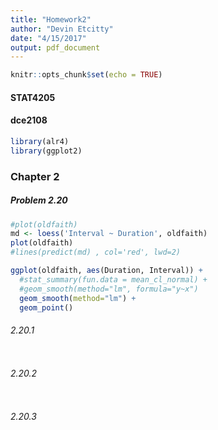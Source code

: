 ```yaml
---
title: "Homework2"
author: "Devin Etcitty"
date: "4/15/2017"
output: pdf_document
---
```


```r
knitr::opts_chunk$set(echo = TRUE)
```

#### STAT4205
#### dce2108

```r
library(alr4)
library(ggplot2)
```

### Chapter 2

##### Problem 2.20

```r
#plot(oldfaith)
md <- loess('Interval ~ Duration', oldfaith)
plot(oldfaith)
#lines(predict(md) , col='red', lwd=2)
```



```r
ggplot(oldfaith, aes(Duration, Interval)) +
  #stat_summary(fun.data = mean_cl_normal) +
  #geom_smooth(method="lm", formula="y~x") 
  geom_smooth(method="lm") + 
  geom_point()
```



###### 2.20.1
```r

```

###### 2.20.2
```r

```



###### 2.20.3
```r

```


